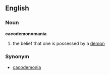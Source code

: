 ==English==
===Noun===
'''cacodemonomania'''

#the belief that one is possessed by a [[demon]]

===Synonym===
*[[cacodemonia]]